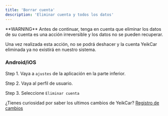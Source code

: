 ```yaml
---
title: 'Borrar cuenta'
description: 'Eliminar cuenta y todos los datos'
---
```


<Info>
  **WARNING** Antes de continuar, tenga en cuenta que eliminar los datos de su cuenta es una acción irreversible y los datos no se pueden recuperar.
</Info>

Una vez realizada esta acción, no se podrá deshacer y la cuenta YeikCar eliminada ya no existirá en nuestro sistema.

### Android/iOS

Step 1. Vaya a `ajustes` de la aplicación en la parte inferior.

Step 2. Vaya al perfil de usuario.

Step 3. Seleccione `Eliminar cuenta`

¿Tienes curiosidad por saber los ultimos cambios de YeikCar? [Registro de cambios](https://yeikcar.featurebase.app/es/changelog)
